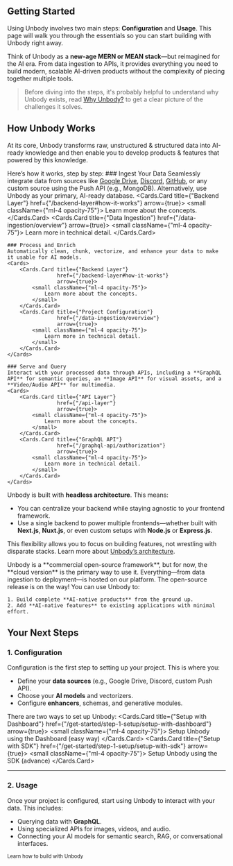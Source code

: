 
## Getting Started

Using Unbody involves two main steps: **Configuration** and **Usage**. This page will walk you through the essentials so you can start building with Unbody right away.

Think of Unbody as a **new-age MERN or MEAN stack**—but reimagined for the AI era. From data ingestion to APIs, it provides everything you need to build modern, scalable AI-driven products without the complexity of piecing together multiple tools.

> Before diving into the steps, it's probably helpful to understand why Unbody exists, read [Why Unbody?](/why) to get a clear picture of the challenges it solves.

## How Unbody Works

At its core, Unbody transforms raw, unstructured & structured data into AI-ready knowledge and then enable you to develop products & features that powered by this knowledge.

Here’s how it works, step by step:
<Steps>
    ### Ingest Your Data
    Seamlessly integrate data from sources like [Google Drive](/providers/google-drive), [Discord](/providers/discord), [GitHub](/providers/github), or any custom source using the Push API (e.g., MongoDB). Alternatively, use Unbody as your primary, AI-ready database.
    <Cards>
        <Cards.Card title={"Backend Layer"}
                    href={"/backend-layer#how-it-works"}
                    arrow={true}>
            <small className={"ml-4 opacity-75"}>
                Learn more about the concepts.
            </small>
        </Cards.Card>
        <Cards.Card title={"Data Ingestion"}
                    href={"/data-ingestion/overview"}
                    arrow={true}>
            <small className={"ml-4 opacity-75"}>
                Learn more in technical detail.
            </small>
        </Cards.Card>
    </Cards>

    ### Process and Enrich
    Automatically clean, chunk, vectorize, and enhance your data to make it usable for AI models.
    <Cards>
        <Cards.Card title={"Backend Layer"}
                    href={"/backend-layer#how-it-works"}
                    arrow={true}>
            <small className={"ml-4 opacity-75"}>
                Learn more about the concepts.
            </small>
        </Cards.Card>
        <Cards.Card title={"Project Configuration"}
                    href={"/data-ingestion/overview"}
                    arrow={true}>
            <small className={"ml-4 opacity-75"}>
                Learn more in technical detail.
            </small>
        </Cards.Card>
    </Cards>

    ### Serve and Query
    Interact with your processed data through APIs, including a **GraphQL API** for semantic queries, an **Image API** for visual assets, and a **Video/Audio API** for multimedia.
    <Cards>
        <Cards.Card title={"API Layer"}
                    href={"/api-layer"}
                    arrow={true}>
            <small className={"ml-4 opacity-75"}>
                Learn more about the concepts.
            </small>
        </Cards.Card>
        <Cards.Card title={"GraphQL API"}
                    href={"/graphql-api/authorization"}
                    arrow={true}>
            <small className={"ml-4 opacity-75"}>
                Learn more in technical detail.
            </small>
        </Cards.Card>
    </Cards>
</Steps>

Unbody is built with **headless architecture**. This means:

- You can centralize your backend while staying agnostic to your frontend framework.
- Use a single backend to power multiple frontends—whether built with **Next.js**, **Nuxt.js**, or even custom setups with **Node.js** or **Express.js**.

This flexibility allows you to focus on building features, not wrestling with disparate stacks. Learn more about [Unbody’s architecture](/core-architecture-overview).

<Callout type="info" emoji="ℹ️">
    Unbody is a **commercial open-source framework**, but for now, the **cloud version** is the primary way to use it. Everything—from data ingestion to deployment—is hosted on our platform. The open-source release is on the way!
</Callout>

<Callout type="info" emoji="💡">
    You can use Unbody to:

    1. Build complete **AI-native products** from the ground up.
    2. Add **AI-native features** to existing applications with minimal effort.
</Callout>

## Your Next Steps

### 1. Configuration

Configuration is the first step to setting up your project. This is where you:

- Define your **data sources** (e.g., Google Drive, Discord, custom Push API).
- Choose your **AI models** and vectorizers.
- Configure **enhancers**, schemas, and generative modules.

There are two ways to set up Unbody:
<Cards>
    <Cards.Card title={"Setup with Dashboard"}
                href={"/get-started/step-1-setup/setup-with-dashboard"}
                arrow={true}>
        <small className={"ml-4 opacity-75"}>
            Setup Unbody using the Dashboard (easy way)
        </small>
    </Cards.Card>
    <Cards.Card title={"Setup with SDK"}
                href={"/get-started/step-1-setup/setup-with-sdk"}
                arrow={true}>
        <small className={"ml-4 opacity-75"}>
            Setup Unbody using the SDK (advance)
        </small>
    </Cards.Card>
</Cards>


---

### 2. Usage

Once your project is configured, start using Unbody to interact with your data. This includes:

- Querying data with **GraphQL**.
- Using specialized APIs for images, videos, and audio.
- Connecting your AI models for semantic search, RAG, or conversational interfaces.

<Cards>
    <Cards.Card title={"Start Building"}
                href={"/get-started/step-2-building"}
                arrow={true}>
        <small className={"ml-4 opacity-75"}>
            Learn how to build with Unbody
        </small>
    </Cards.Card>
</Cards>
